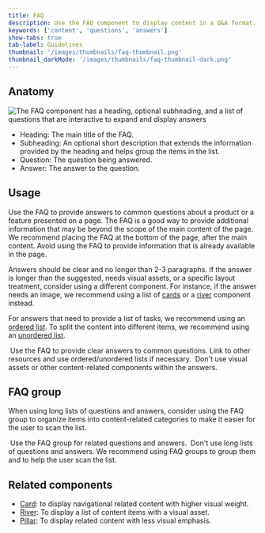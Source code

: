 ```yaml
---
title: FAQ
description: Use the FAQ component to display content in a Q&A format.
keywords: ['content', 'questions', 'answers']
show-tabs: true
tab-label: Guidelines
thumbnail: '/images/thumbnails/faq-thumbnail.png'
thumbnail_darkMode: '/images/thumbnails/faq-thumbnail-dark.png'
---
```


## Anatomy

![The FAQ component has a heading, optional subheading, and a list of questions that are interactive to expand and display answers](https://github.com/primer/brand/assets/912236/cfc22774-7348-4e2b-9887-2157e1a17e16)

- Heading: The main title of the FAQ.
- Subheading: An optional short description that extends the information provided by the heading and helps group the items in the list.
- Question: The question being answered.
- Answer: The answer to the question.

## Usage

Use the FAQ to provide answers to common questions about a product or a feature presented on a page. The FAQ is a good way to provide additional information that may be beyond the scope of the main content of the page. We recommend placing the FAQ at the bottom of the page, after the main content. Avoid using the FAQ to provide information that is already available in the page.

Answers should be clear and no longer than 2-3 paragraphs. If the answer is longer than the suggested, needs visual assets, or a specific layout treatment, consider using a different component. For instance, if the answer needs an image, we recommend using a list of [cards](/components/Card) or a [river](/components/River) component instead.

For answers that need to provide a list of tasks, we recommend using an [ordered list](/components/OrderedList). To split the content into different items, we recommend using an [unordered list](/components/UnorderedList).

<DoDontContainer stacked>
  <Do>
    <img src="https://github.com/primer/brand/assets/912236/5566161b-439b-4e13-b41c-188723b0bae6" alt="" />
    <Caption>
      Use the FAQ to provide clear answers to common questions. Link to other resources and use ordered/unordered lists
      if necessary.
    </Caption>
  </Do>
  <Dont>
    <img src="https://github.com/primer/brand/assets/912236/a42230be-ee4b-4905-885b-dab98f4889c9" alt="" />
    <Caption>Don't use visual assets or other content-related components within the answers.</Caption>
  </Dont>
</DoDontContainer>

## FAQ group

When using long lists of questions and answers, consider using the FAQ group to organize items into content-related categories to make it easier for the user to scan the list.

<DoDontContainer stacked>
  <Do>
    <img src="https://github.com/primer/brand/assets/912236/a659524d-4574-4880-8f00-c6846438492e" alt="" />
    <Caption>Use the FAQ group for related questions and answers.</Caption>
  </Do>
  <Dont>
    <img src="https://github.com/primer/brand/assets/912236/315a9a4e-95de-4dc5-9129-ff31108d5dfd" alt="" />
    <Caption>
      Don't use long lists of questions and answers. We recommend using FAQ groups to group them and to help the user
      scan the list.
    </Caption>
  </Dont>
</DoDontContainer>

## Related components

- [Card](/components/Card): to display navigational related content with higher visual weight.
- [River](/components/River): To display a list of content items with a visual asset.
- [Pillar](/components/Pillar): To display related content with less visual emphasis.
